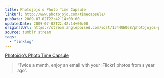 ```yaml
---
title: Photojojo’s Photo Time Capsule
linkUrl: http://www.photojojo.com/timecapsule/
pubDate: 2009-07-02T22:42:14+00:00
updatedDate: 2009-07-02T22:42:14+00:00
originalUrl: https://stream.anglepoised.com/post/134406068/photojojos-photo-time-capsule
source: tumblr stream
tags:
  - "linklog"
---
```


[Photojojo&#8217;s Photo Time Capsule][1]

> &ldquo;Twice a month, enjoy an email with your [Flickr] photos from a year ago&rdquo;.

[1]: http://www.photojojo.com/timecapsule/
